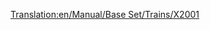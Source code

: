 [[Translation:en/Manual/Base Set/Trains/X2001]]
{{en/Manual/Base Set/Trains/Trains|Cost=£60,937 ($121.874)
|Speed=305 kph (190 mph)
|Weight=95 t
|Power=9,000 hp (6.618 kW)
|Annual=£3,234 ($6.468)
|Designed=1999
|Lifespan=20
|Capacity=N/A
|Description=Max. Tractive Effort: 282kN
|Real-life=Probably a play of the Swedish tilting train [https://www.wikipedia.org/wiki/X2000 X2000] (technically known as X2; as X2000 is a brand name - describing the brand-concept.). http://www.lococarriage.org.uk/x2000.htm has the complete story of X2000 - the train for the year 2000!
}}